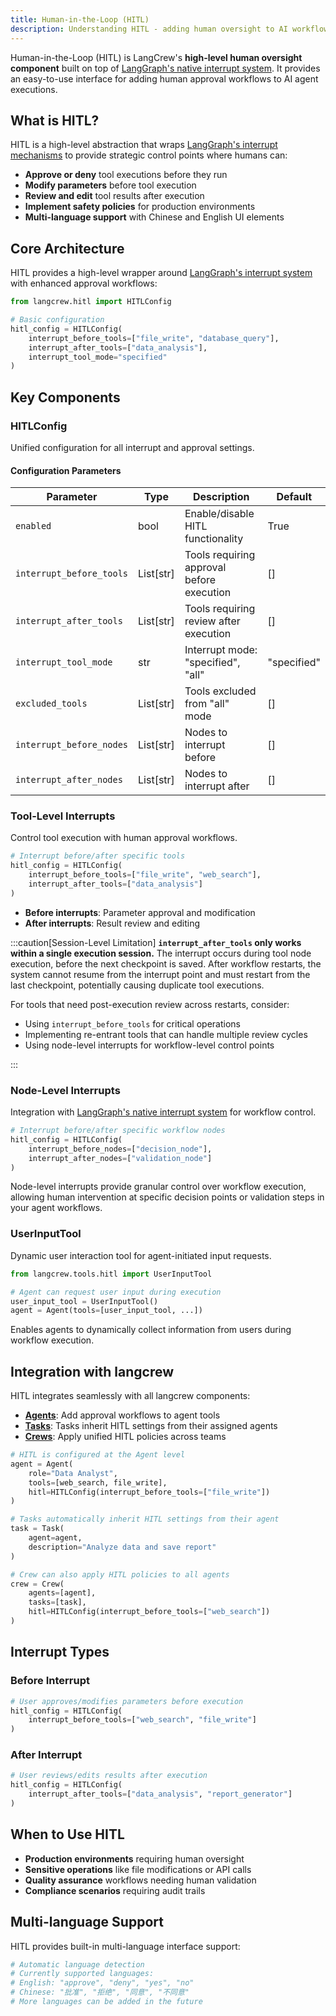 ```yaml
---
title: Human-in-the-Loop (HITL)
description: Understanding HITL - adding human oversight to AI workflows
---
```


Human-in-the-Loop (HITL) is LangCrew's **high-level human oversight component** built on top of [LangGraph's native interrupt system](https://langchain-ai.github.io/langgraph/concepts/human_in_the_loop/). It provides an easy-to-use interface for adding human approval workflows to AI agent executions.

## What is HITL?

HITL is a high-level abstraction that wraps [LangGraph's interrupt mechanisms](https://langchain-ai.github.io/langgraph/concepts/human_in_the_loop/) to provide strategic control points where humans can:

- **Approve or deny** tool executions before they run
- **Modify parameters** before tool execution  
- **Review and edit** tool results after execution
- **Implement safety policies** for production environments
- **Multi-language support** with Chinese and English UI elements

## Core Architecture

HITL provides a high-level wrapper around [LangGraph's interrupt system](https://langchain-ai.github.io/langgraph/concepts/human_in_the_loop/) with enhanced approval workflows:

```python
from langcrew.hitl import HITLConfig

# Basic configuration
hitl_config = HITLConfig(
    interrupt_before_tools=["file_write", "database_query"],
    interrupt_after_tools=["data_analysis"],
    interrupt_tool_mode="specified"
)
```

## Key Components

### HITLConfig

Unified configuration for all interrupt and approval settings.

#### Configuration Parameters

| Parameter                | Type      | Description                               | Default     |
| ------------------------ | --------- | ----------------------------------------- | ----------- |
| `enabled`                | bool      | Enable/disable HITL functionality         | True        |
| `interrupt_before_tools` | List[str] | Tools requiring approval before execution | []          |
| `interrupt_after_tools`  | List[str] | Tools requiring review after execution    | []          |
| `interrupt_tool_mode`    | str       | Interrupt mode: "specified", "all"        | "specified" |
| `excluded_tools`         | List[str] | Tools excluded from "all" mode            | []          |
| `interrupt_before_nodes` | List[str] | Nodes to interrupt before                 | []          |
| `interrupt_after_nodes`  | List[str] | Nodes to interrupt after                  | []          |

### Tool-Level Interrupts

Control tool execution with human approval workflows.

```python
# Interrupt before/after specific tools
hitl_config = HITLConfig(
    interrupt_before_tools=["file_write", "web_search"],
    interrupt_after_tools=["data_analysis"]
)
```

- **Before interrupts**: Parameter approval and modification
- **After interrupts**: Result review and editing

:::caution[Session-Level Limitation]
**`interrupt_after_tools` only works within a single execution session.** The interrupt occurs during tool node execution, before the next checkpoint is saved. After workflow restarts, the system cannot resume from the interrupt point and must restart from the last checkpoint, potentially causing duplicate tool executions.

For tools that need post-execution review across restarts, consider:

- Using `interrupt_before_tools` for critical operations
- Implementing re-entrant tools that can handle multiple review cycles
- Using node-level interrupts for workflow-level control points

:::

### Node-Level Interrupts  

Integration with [LangGraph's native interrupt system](https://langchain-ai.github.io/langgraph/concepts/human_in_the_loop/) for workflow control.

```python
# Interrupt before/after specific workflow nodes
hitl_config = HITLConfig(
    interrupt_before_nodes=["decision_node"],
    interrupt_after_nodes=["validation_node"]
)
```

Node-level interrupts provide granular control over workflow execution, allowing human intervention at specific decision points or validation steps in your agent workflows.

### UserInputTool

Dynamic user interaction tool for agent-initiated input requests.

```python
from langcrew.tools.hitl import UserInputTool

# Agent can request user input during execution
user_input_tool = UserInputTool()
agent = Agent(tools=[user_input_tool, ...])
```

Enables agents to dynamically collect information from users during workflow execution.

## Integration with langcrew

HITL integrates seamlessly with all langcrew components:

- **[Agents](/concepts/agents)**: Add approval workflows to agent tools
- **[Tasks](/concepts/tasks)**: Tasks inherit HITL settings from their assigned agents
- **[Crews](/concepts/crews)**: Apply unified HITL policies across teams

```python
# HITL is configured at the Agent level
agent = Agent(
    role="Data Analyst", 
    tools=[web_search, file_write],
    hitl=HITLConfig(interrupt_before_tools=["file_write"])
)

# Tasks automatically inherit HITL settings from their agent
task = Task(
    agent=agent,
    description="Analyze data and save report"
)

# Crew can also apply HITL policies to all agents
crew = Crew(
    agents=[agent], 
    tasks=[task],
    hitl=HITLConfig(interrupt_before_tools=["web_search"])
)
```

## Interrupt Types

### Before Interrupt

```python
# User approves/modifies parameters before execution
hitl_config = HITLConfig(
    interrupt_before_tools=["web_search", "file_write"]
)
```

### After Interrupt

```python
# User reviews/edits results after execution
hitl_config = HITLConfig(
    interrupt_after_tools=["data_analysis", "report_generator"]
)
```

## When to Use HITL

- **Production environments** requiring human oversight
- **Sensitive operations** like file modifications or API calls
- **Quality assurance** workflows needing human validation
- **Compliance scenarios** requiring audit trails

## Multi-language Support

HITL provides built-in multi-language interface support:

```python
# Automatic language detection
# Currently supported languages:
# English: "approve", "deny", "yes", "no"
# Chinese: "批准", "拒绝", "同意", "不同意"
# More languages can be added in the future
```

